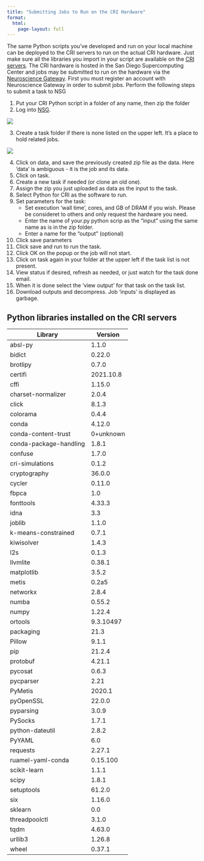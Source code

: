 ```yaml
---
title: "Submitting Jobs to Run on the CRI Hardware"
format:
  html:
    page-layout: full
---
```


The same Python scripts you’ve developed and run on your local machine can be deployed to the CRI servers to run on the actual CRI hardware. Just make sure all the libraries you import in your script are available on the [CRI servers](https://github.com/Integrated-Systems-Neuroengineering/L2S/blob/main/Python%20libraries%20present%20on%20the%20CRI%20servers). The CRI hardware is hosted in the San Diego Supercomputing Center and jobs may be submitted to run on the hardware via the [Neuroscience Gateway](https://www.nsgportal.org/index.html). First you must register an account with Neuroscience Gateway in order to submit jobs. Perform the following steps to submit a task to NSG

1. Put your CRI Python script in a folder of any name, then zip the folder
2. Log into [NSG](https://nsgprod.sdsc.edu:8443/portal2/login!input.action).

![](/images/api/login.png)

3. Create a task folder if there is none listed on the upper left. It’s a place to hold related jobs.

![](/images/api/taskfolder.png)

4. Click on data, and save the previously created zip file as the data. Here ‘data’ is ambiguous - it is the job and its data.
5. Click on task.
6. Create a new task if needed (or clone an old one).
7. Assign the zip you just uploaded as data as the input to the task.
8. Select Python for CRI as the software to run.
9. Set parameters for the task:
    - Set execution ‘wall time’, cores, and GB of DRAM if you wish. Please be consideret to others and only request the hardware you need.
    - Enter the name of your.py python scrip as the “input” using the same name as is in the zip folder.
    - Enter a name for the “output” (optional)
10. Click save parameters
11. Click save and run to run the task.
12. Click OK on the popup or the job will not start.
13. Click on task again in your folder at the upper left if the task list is not present.
14. View status if desired, refresh as needed, or just watch for the task done email.
15. When it is done select the ‘view output’ for that task on the task list.
16. Download outputs and decompress. Job ‘inputs’ is displayed as garbage.

## Python libraries installed on the CRI servers

  | Library       | Version         |
  | ------------- | -------------   |
  |absl-py        |            1.1.0|
  |bidict         |          0.22.0 |
  |brotlipy       |          0.7.0  |
  |certifi        |     2021.10.8   |
  |cffi           |       1.15.0    |
  |charset-normalizer|       2.0.4  |
  |click           |      8.1.3     |
  |colorama        |     0.4.4      |
  |conda           |   4.12.0       |
  |conda-content-trust|   0+unknown |
  |conda-package-handling|    1.8.1 |
  |confuse          |        1.7.0 |
  |cri-simulations  |       0.1.2 |
  |cryptography      |     36.0.0 |
  |cycler                 |    0.11.0 |
  |fbpca             |            1.0 |
  |fonttools          |        4.33.3 |
  |idna                |          3.3 |
  |joblib               |       1.1.0 |
  |k-means-constrained   |      0.7.1 |
  |kiwisolver             |     1.4.3 |
  |l2s                 |        0.1.3 |
  |llvmlite             |      0.38.1 |
  |matplotlib             |     3.5.2 |
  |metis                   |    0.2a5 |
  |networkx       |             2.8.4 |
  |numba           |           0.55.2 |
  |numpy            |          1.22.4 |
  |ortools           |      9.3.10497 |
  |packaging          |          21.3 |
  |Pillow              |        9.1.1 |
  |pip                  |      21.2.4 |
  |protobuf              |     4.21.1 |
  |pycosat              |       0.6.3 |
  |pycparser            |        2.21 |
  |PyMetis             |       2020.1 |
  |pyOpenSSL          |        22.0.0 |
  |pyparsing           |        3.0.9 |
  |PySocks              |       1.7.1 |
  |python-dateutil       |      2.8.2 |
  |PyYAML               |         6.0 |
  |requests             |      2.27.1 |
  |ruamel-yaml-conda    |    0.15.100 |
  |scikit-learn          |      1.1.1 |
  |scipy                  |     1.8.1 |
  |setuptools         |        61.2.0 |
  |six                |        1.16.0 |
  |sklearn            |           0.0|
  |threadpoolctl    |          3.1.0 |
  |tqdm              |         4.63.0 |
  |urllib3          |          1.26.8| 
  |wheel          |            0.37.1|